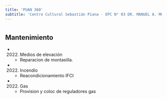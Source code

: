 ```yaml
---
title: 'PUAN 360'
subtitle: 'Centro Cultural Sebastián Piana - EPC N° 03 DR. MANUEL A. MONTES DE OCA'
---
```


#


## Mantenimiento

*  (2022) Medios de elevación 
    + Reparacion de montasilla.

*  (2022) Incendio 
    + Reacondicionamiento IFCI

*  (2022) Gas 
    + Provision y coloc de reguladores gas




